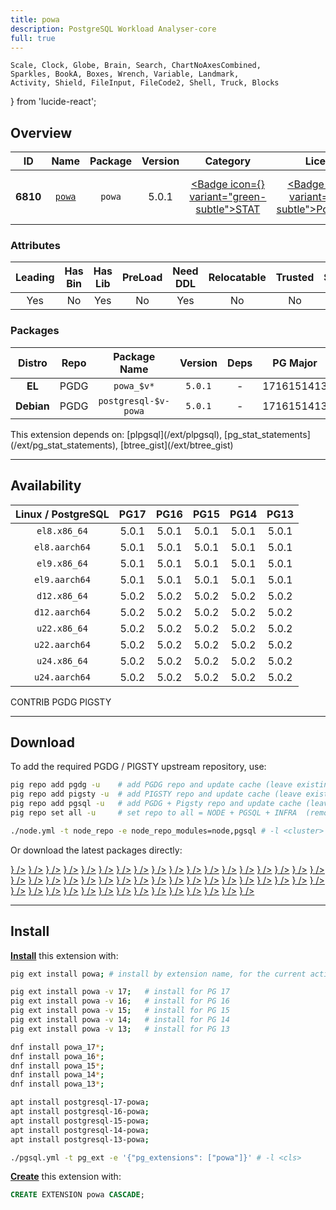 ```yaml
---
title: powa
description: PostgreSQL Workload Analyser-core
full: true
---
```


    Scale, Clock, Globe, Brain, Search, ChartNoAxesCombined,
    Sparkles, BookA, Boxes, Wrench, Variable, Landmark,
    Activity, Shield, FileInput, FileCode2, Shell, Truck, Blocks
} from 'lucide-react';

## Overview

| <TooltipIconButton tooltip="Extension unique identifier" side="top">ID</TooltipIconButton> | <TooltipIconButton tooltip="Extension name" side="top">Name</TooltipIconButton> | <TooltipIconButton tooltip="Package name for installation" side="top">Package</TooltipIconButton> | <TooltipIconButton tooltip="Latest available extension version" side="top">Version</TooltipIconButton> | <TooltipIconButton tooltip="Extension category" side="top">Category</TooltipIconButton> | <TooltipIconButton tooltip="Open source license" side="top">License</TooltipIconButton> | <TooltipIconButton tooltip="Programming language" side="top">Lang</TooltipIconButton> |
|:--------:|:--------:|:----------:|:--------------:|:---------------------------------------:|:------------------------------------------------------:|:----:|
| **6810** | [`powa`](https://github.com/powa-team/powa) | `powa` | 5.0.1 | <a href="/ext/stat" className="no-underline"><Badge icon={<Activity />} variant="green-subtle">STAT</Badge></a> | <a href="/ext/list/license#postgresql" className="no-underline"><Badge icon={<Scale />} variant="blue-subtle">PostgreSQL</Badge></a> | <a href="/ext/list/lang#python"><Badge icon={<FileCode2 />} variant="blue-subtle">Python</Badge></a> |

### Attributes

| <TooltipIconButton tooltip="The Primary Leading extension in the Package" side="top">Leading</TooltipIconButton> | <TooltipIconButton tooltip="Contains binary utils" side="top">Has Bin</TooltipIconButton> | <TooltipIconButton tooltip="Contains .so shared library files" side="top">Has Lib</TooltipIconButton> | <TooltipIconButton tooltip="Requires preloading via shared_preload_libraries" side="top">PreLoad</TooltipIconButton> | <TooltipIconButton tooltip="Requires CREATE EXTENSION DDL command" side="top">Need DDL</TooltipIconButton> | <TooltipIconButton tooltip="Can be installed in any schema" side="top">Relocatable</TooltipIconButton> | <TooltipIconButton tooltip="Can be created by non-superuser" side="top">Trusted</TooltipIconButton> | <TooltipIconButton tooltip="Schemas used by this extension" side="top">Schemas</TooltipIconButton> |
|:-------:|:-------:|:-------:|:-------:|:--------:|:-----------:|:-------:|:-------:|
| Yes | No | Yes | No | Yes | No | No | `public` |

### Packages

| <TooltipIconButton tooltip="Linux distribution family, EL or Debian" side="top">Distro</TooltipIconButton> | <TooltipIconButton tooltip="Package repository" side="top">Repo</TooltipIconButton> | <TooltipIconButton tooltip="The RPM/DEB Package Name Pattern (replace $v with real pg major)" side="top">Package Name</TooltipIconButton> | <TooltipIconButton tooltip="Latest package version" side="top">Version</TooltipIconButton> | <TooltipIconButton tooltip="RPM/DEB Package dependencies" side="top">Deps</TooltipIconButton> | <TooltipIconButton tooltip="Available in these PostgreSQL Major Versions" side="top">PG Major</TooltipIconButton> |
|:----------:|:--------:|:------------------------:|:-----------:|:------------:|:------------------:|
|   **EL**   | <Badge variant="blue-subtle"><span className="font-bold">PGDG</span></Badge> | `powa_$v*` | `5.0.1` | - | <Badge variant="green-subtle">17</Badge><Badge variant="green-subtle">16</Badge><Badge variant="green-subtle">15</Badge><Badge variant="green-subtle">14</Badge><Badge variant="green-subtle">13</Badge> |
| **Debian** | <Badge variant="blue-subtle"><span className="font-bold">PGDG</span></Badge> | `postgresql-$v-powa` | `5.0.1` | - | <Badge variant="green-subtle">17</Badge><Badge variant="green-subtle">16</Badge><Badge variant="green-subtle">15</Badge><Badge variant="green-subtle">14</Badge><Badge variant="green-subtle">13</Badge> |


<Callout title="Dependencies" type="warn">
    This extension depends on: [plpgsql](/ext/plpgsql), [pg_stat_statements](/ext/pg_stat_statements), [btree_gist](/ext/btree_gist)
</Callout>


------

## Availability

| <TooltipIconButton tooltip="Linux Distro Arch / PostgreSQL Major Version" side="top">Linux / PostgreSQL </TooltipIconButton> | **PG17** | **PG16** | **PG15** | **PG14** | **PG13** |
|:-----:|:-----:|:-----:|:-----:|:-----:|:-----:|
| `el8.x86_64` | <Badge variant="blue-subtle">5.0.1</Badge> | <Badge variant="blue-subtle">5.0.1</Badge> | <Badge variant="blue-subtle">5.0.1</Badge> | <Badge variant="blue-subtle">5.0.1</Badge> | <Badge variant="blue-subtle">5.0.1</Badge> |
| `el8.aarch64` | <Badge variant="blue-subtle">5.0.1</Badge> | <Badge variant="blue-subtle">5.0.1</Badge> | <Badge variant="blue-subtle">5.0.1</Badge> | <Badge variant="blue-subtle">5.0.1</Badge> | <Badge variant="blue-subtle">5.0.1</Badge> |
| `el9.x86_64` | <Badge variant="blue-subtle">5.0.1</Badge> | <Badge variant="blue-subtle">5.0.1</Badge> | <Badge variant="blue-subtle">5.0.1</Badge> | <Badge variant="blue-subtle">5.0.1</Badge> | <Badge variant="blue-subtle">5.0.1</Badge> |
| `el9.aarch64` | <Badge variant="blue-subtle">5.0.1</Badge> | <Badge variant="blue-subtle">5.0.1</Badge> | <Badge variant="blue-subtle">5.0.1</Badge> | <Badge variant="blue-subtle">5.0.1</Badge> | <Badge variant="blue-subtle">5.0.1</Badge> |
| `d12.x86_64` | <Badge variant="blue-subtle">5.0.2</Badge> | <Badge variant="blue-subtle">5.0.2</Badge> | <Badge variant="blue-subtle">5.0.2</Badge> | <Badge variant="blue-subtle">5.0.2</Badge> | <Badge variant="blue-subtle">5.0.2</Badge> |
| `d12.aarch64` | <Badge variant="blue-subtle">5.0.2</Badge> | <Badge variant="blue-subtle">5.0.2</Badge> | <Badge variant="blue-subtle">5.0.2</Badge> | <Badge variant="blue-subtle">5.0.2</Badge> | <Badge variant="blue-subtle">5.0.2</Badge> |
| `u22.x86_64` | <Badge variant="blue-subtle">5.0.2</Badge> | <Badge variant="blue-subtle">5.0.2</Badge> | <Badge variant="blue-subtle">5.0.2</Badge> | <Badge variant="blue-subtle">5.0.2</Badge> | <Badge variant="blue-subtle">5.0.2</Badge> |
| `u22.aarch64` | <Badge variant="blue-subtle">5.0.2</Badge> | <Badge variant="blue-subtle">5.0.2</Badge> | <Badge variant="blue-subtle">5.0.2</Badge> | <Badge variant="blue-subtle">5.0.2</Badge> | <Badge variant="blue-subtle">5.0.2</Badge> |
| `u24.x86_64` | <Badge variant="blue-subtle">5.0.2</Badge> | <Badge variant="blue-subtle">5.0.2</Badge> | <Badge variant="blue-subtle">5.0.2</Badge> | <Badge variant="blue-subtle">5.0.2</Badge> | <Badge variant="blue-subtle">5.0.2</Badge> |
| `u24.aarch64` | <Badge variant="blue-subtle">5.0.2</Badge> | <Badge variant="blue-subtle">5.0.2</Badge> | <Badge variant="blue-subtle">5.0.2</Badge> | <Badge variant="blue-subtle">5.0.2</Badge> | <Badge variant="blue-subtle">5.0.2</Badge> |

<Badge variant="green-subtle"><span className="font-black">CONTRIB</span></Badge> <Badge variant="blue-subtle"><span className="font-black">PGDG</span></Badge> <Badge variant="amber-subtle"><span className="font-black">PIGSTY</span></Badge>

------

## Download

To add the required PGDG / PIGSTY upstream repository, use:

```bash tab="pig"
pig repo add pgdg -u    # add PGDG repo and update cache (leave existing repos)
pig repo add pigsty -u  # add PIGSTY repo and update cache (leave existing repos)
pig repo add pgsql -u   # add PGDG + Pigsty repo and update cache (leave existing repos)
pig repo set all -u     # set repo to all = NODE + PGSQL + INFRA  (remove existing repos)
```
```bash tab="pigsty"
./node.yml -t node_repo -e node_repo_modules=node,pgsql # -l <cluster>
```

Or download the latest packages directly:

<Files>
    <Folder name="el8.x86_64">
        <a href="https://download.postgresql.org/pub/repos/yum/17/redhat/rhel-8-x86_64/powa_17-5.0.1-1PGDG.rhel8.x86_64.rpm"><File name="powa_17-5.0.1-1PGDG.rhel8.x86_64.rpm" icon={<Package className="text-emerald-500" />} /></a>
        <a href="https://download.postgresql.org/pub/repos/yum/16/redhat/rhel-8-x86_64/powa_16-5.0.1-1PGDG.rhel8.x86_64.rpm"><File name="powa_16-5.0.1-1PGDG.rhel8.x86_64.rpm" icon={<Package className="text-emerald-500" />} /></a>
        <a href="https://download.postgresql.org/pub/repos/yum/15/redhat/rhel-8-x86_64/powa_15-5.0.1-1PGDG.rhel8.x86_64.rpm"><File name="powa_15-5.0.1-1PGDG.rhel8.x86_64.rpm" icon={<Package className="text-emerald-500" />} /></a>
        <a href="https://download.postgresql.org/pub/repos/yum/14/redhat/rhel-8-x86_64/powa_14-5.0.1-1PGDG.rhel8.x86_64.rpm"><File name="powa_14-5.0.1-1PGDG.rhel8.x86_64.rpm" icon={<Package className="text-emerald-500" />} /></a>
        <a href="https://download.postgresql.org/pub/repos/yum/13/redhat/rhel-8-x86_64/powa_13-5.0.1-1PGDG.rhel8.x86_64.rpm"><File name="powa_13-5.0.1-1PGDG.rhel8.x86_64.rpm" icon={<Package className="text-emerald-500" />} /></a>
    </Folder>
    <Folder name="el8.aarch64">
        <a href="https://download.postgresql.org/pub/repos/yum/17/redhat/rhel-8-aarch64/powa_17-5.0.1-1PGDG.rhel8.aarch64.rpm"><File name="powa_17-5.0.1-1PGDG.rhel8.aarch64.rpm" icon={<Package className="text-orange-500" />} /></a>
        <a href="https://download.postgresql.org/pub/repos/yum/16/redhat/rhel-8-aarch64/powa_16-5.0.1-1PGDG.rhel8.aarch64.rpm"><File name="powa_16-5.0.1-1PGDG.rhel8.aarch64.rpm" icon={<Package className="text-orange-500" />} /></a>
        <a href="https://download.postgresql.org/pub/repos/yum/15/redhat/rhel-8-aarch64/powa_15-5.0.1-1PGDG.rhel8.aarch64.rpm"><File name="powa_15-5.0.1-1PGDG.rhel8.aarch64.rpm" icon={<Package className="text-orange-500" />} /></a>
        <a href="https://download.postgresql.org/pub/repos/yum/14/redhat/rhel-8-aarch64/powa_14-5.0.1-1PGDG.rhel8.aarch64.rpm"><File name="powa_14-5.0.1-1PGDG.rhel8.aarch64.rpm" icon={<Package className="text-orange-500" />} /></a>
        <a href="https://download.postgresql.org/pub/repos/yum/13/redhat/rhel-8-aarch64/powa_13-5.0.1-1PGDG.rhel8.aarch64.rpm"><File name="powa_13-5.0.1-1PGDG.rhel8.aarch64.rpm" icon={<Package className="text-orange-500" />} /></a>
    </Folder>
    <Folder name="el9.x86_64">
        <a href="https://download.postgresql.org/pub/repos/yum/17/redhat/rhel-9-x86_64/powa_17-5.0.1-1PGDG.rhel9.x86_64.rpm"><File name="powa_17-5.0.1-1PGDG.rhel9.x86_64.rpm" icon={<Package className="text-emerald-500" />} /></a>
        <a href="https://download.postgresql.org/pub/repos/yum/16/redhat/rhel-9-x86_64/powa_16-5.0.1-1PGDG.rhel9.x86_64.rpm"><File name="powa_16-5.0.1-1PGDG.rhel9.x86_64.rpm" icon={<Package className="text-emerald-500" />} /></a>
        <a href="https://download.postgresql.org/pub/repos/yum/15/redhat/rhel-9-x86_64/powa_15-5.0.1-1PGDG.rhel9.x86_64.rpm"><File name="powa_15-5.0.1-1PGDG.rhel9.x86_64.rpm" icon={<Package className="text-emerald-500" />} /></a>
        <a href="https://download.postgresql.org/pub/repos/yum/14/redhat/rhel-9-x86_64/powa_14-5.0.1-1PGDG.rhel9.x86_64.rpm"><File name="powa_14-5.0.1-1PGDG.rhel9.x86_64.rpm" icon={<Package className="text-emerald-500" />} /></a>
        <a href="https://download.postgresql.org/pub/repos/yum/13/redhat/rhel-9-x86_64/powa_13-5.0.1-1PGDG.rhel9.x86_64.rpm"><File name="powa_13-5.0.1-1PGDG.rhel9.x86_64.rpm" icon={<Package className="text-emerald-500" />} /></a>
    </Folder>
    <Folder name="el9.aarch64">
        <a href="https://download.postgresql.org/pub/repos/yum/17/redhat/rhel-9-aarch64/powa_17-5.0.1-1PGDG.rhel9.aarch64.rpm"><File name="powa_17-5.0.1-1PGDG.rhel9.aarch64.rpm" icon={<Package className="text-orange-500" />} /></a>
        <a href="https://download.postgresql.org/pub/repos/yum/16/redhat/rhel-9-aarch64/powa_16-5.0.1-1PGDG.rhel9.aarch64.rpm"><File name="powa_16-5.0.1-1PGDG.rhel9.aarch64.rpm" icon={<Package className="text-orange-500" />} /></a>
        <a href="https://download.postgresql.org/pub/repos/yum/15/redhat/rhel-9-aarch64/powa_15-5.0.1-1PGDG.rhel9.aarch64.rpm"><File name="powa_15-5.0.1-1PGDG.rhel9.aarch64.rpm" icon={<Package className="text-orange-500" />} /></a>
        <a href="https://download.postgresql.org/pub/repos/yum/14/redhat/rhel-9-aarch64/powa_14-5.0.1-1PGDG.rhel9.aarch64.rpm"><File name="powa_14-5.0.1-1PGDG.rhel9.aarch64.rpm" icon={<Package className="text-orange-500" />} /></a>
        <a href="https://download.postgresql.org/pub/repos/yum/13/redhat/rhel-9-aarch64/powa_13-5.0.1-1PGDG.rhel9.aarch64.rpm"><File name="powa_13-5.0.1-1PGDG.rhel9.aarch64.rpm" icon={<Package className="text-orange-500" />} /></a>
    </Folder>
    <Folder name="d12.x86_64">
        <a href="https://apt.postgresql.org/pub/repos/apt/pool/main/p/powa-archivist/postgresql-17-powa_5.0.2-1.pgdg120+1_arm64.deb"><File name="postgresql-17-powa_5.0.2-1.pgdg120+1_arm64.deb" icon={<Box className="text-emerald-500" />} /></a>
        <a href="https://apt.postgresql.org/pub/repos/apt/pool/main/p/powa-archivist/postgresql-16-powa_5.0.2-1.pgdg120+1_arm64.deb"><File name="postgresql-16-powa_5.0.2-1.pgdg120+1_arm64.deb" icon={<Box className="text-emerald-500" />} /></a>
        <a href="https://apt.postgresql.org/pub/repos/apt/pool/main/p/powa-archivist/postgresql-15-powa_5.0.2-1.pgdg120+1_arm64.deb"><File name="postgresql-15-powa_5.0.2-1.pgdg120+1_arm64.deb" icon={<Box className="text-emerald-500" />} /></a>
        <a href="https://apt.postgresql.org/pub/repos/apt/pool/main/p/powa-archivist/postgresql-14-powa_5.0.2-1.pgdg120+1_arm64.deb"><File name="postgresql-14-powa_5.0.2-1.pgdg120+1_arm64.deb" icon={<Box className="text-emerald-500" />} /></a>
        <a href="https://apt.postgresql.org/pub/repos/apt/pool/main/p/powa-archivist/postgresql-13-powa_5.0.2-1.pgdg120+1_arm64.deb"><File name="postgresql-13-powa_5.0.2-1.pgdg120+1_arm64.deb" icon={<Box className="text-emerald-500" />} /></a>
    </Folder>
    <Folder name="d12.aarch64">
        <a href="https://apt.postgresql.org/pub/repos/apt/pool/main/p/powa-archivist/postgresql-17-powa_5.0.2-1.pgdg120+1_amd64.deb"><File name="postgresql-17-powa_5.0.2-1.pgdg120+1_amd64.deb" icon={<Box className="text-orange-500" />} /></a>
        <a href="https://apt.postgresql.org/pub/repos/apt/pool/main/p/powa-archivist/postgresql-16-powa_5.0.2-1.pgdg120+1_amd64.deb"><File name="postgresql-16-powa_5.0.2-1.pgdg120+1_amd64.deb" icon={<Box className="text-orange-500" />} /></a>
        <a href="https://apt.postgresql.org/pub/repos/apt/pool/main/p/powa-archivist/postgresql-15-powa_5.0.2-1.pgdg120+1_amd64.deb"><File name="postgresql-15-powa_5.0.2-1.pgdg120+1_amd64.deb" icon={<Box className="text-orange-500" />} /></a>
        <a href="https://apt.postgresql.org/pub/repos/apt/pool/main/p/powa-archivist/postgresql-14-powa_5.0.2-1.pgdg120+1_amd64.deb"><File name="postgresql-14-powa_5.0.2-1.pgdg120+1_amd64.deb" icon={<Box className="text-orange-500" />} /></a>
        <a href="https://apt.postgresql.org/pub/repos/apt/pool/main/p/powa-archivist/postgresql-13-powa_5.0.2-1.pgdg120+1_amd64.deb"><File name="postgresql-13-powa_5.0.2-1.pgdg120+1_amd64.deb" icon={<Box className="text-orange-500" />} /></a>
    </Folder>
    <Folder name="u22.x86_64">
        <a href="https://apt.postgresql.org/pub/repos/apt/pool/main/p/powa-archivist/postgresql-17-powa_5.0.2-1.pgdg22.04+1_amd64.deb"><File name="postgresql-17-powa_5.0.2-1.pgdg22.04+1_amd64.deb" icon={<Box className="text-emerald-500" />} /></a>
        <a href="https://apt.postgresql.org/pub/repos/apt/pool/main/p/powa-archivist/postgresql-16-powa_5.0.2-1.pgdg22.04+1_amd64.deb"><File name="postgresql-16-powa_5.0.2-1.pgdg22.04+1_amd64.deb" icon={<Box className="text-emerald-500" />} /></a>
        <a href="https://apt.postgresql.org/pub/repos/apt/pool/main/p/powa-archivist/postgresql-15-powa_5.0.2-1.pgdg22.04+1_amd64.deb"><File name="postgresql-15-powa_5.0.2-1.pgdg22.04+1_amd64.deb" icon={<Box className="text-emerald-500" />} /></a>
        <a href="https://apt.postgresql.org/pub/repos/apt/pool/main/p/powa-archivist/postgresql-14-powa_5.0.2-1.pgdg22.04+1_amd64.deb"><File name="postgresql-14-powa_5.0.2-1.pgdg22.04+1_amd64.deb" icon={<Box className="text-emerald-500" />} /></a>
        <a href="https://apt.postgresql.org/pub/repos/apt/pool/main/p/powa-archivist/postgresql-13-powa_5.0.2-1.pgdg22.04+1_amd64.deb"><File name="postgresql-13-powa_5.0.2-1.pgdg22.04+1_amd64.deb" icon={<Box className="text-emerald-500" />} /></a>
    </Folder>
    <Folder name="u22.aarch64">
        <a href="https://apt.postgresql.org/pub/repos/apt/pool/main/p/powa-archivist/postgresql-17-powa_5.0.2-1.pgdg22.04+1_arm64.deb"><File name="postgresql-17-powa_5.0.2-1.pgdg22.04+1_arm64.deb" icon={<Box className="text-orange-500" />} /></a>
        <a href="https://apt.postgresql.org/pub/repos/apt/pool/main/p/powa-archivist/postgresql-16-powa_5.0.2-1.pgdg22.04+1_arm64.deb"><File name="postgresql-16-powa_5.0.2-1.pgdg22.04+1_arm64.deb" icon={<Box className="text-orange-500" />} /></a>
        <a href="https://apt.postgresql.org/pub/repos/apt/pool/main/p/powa-archivist/postgresql-15-powa_5.0.2-1.pgdg22.04+1_arm64.deb"><File name="postgresql-15-powa_5.0.2-1.pgdg22.04+1_arm64.deb" icon={<Box className="text-orange-500" />} /></a>
        <a href="https://apt.postgresql.org/pub/repos/apt/pool/main/p/powa-archivist/postgresql-14-powa_5.0.2-1.pgdg22.04+1_arm64.deb"><File name="postgresql-14-powa_5.0.2-1.pgdg22.04+1_arm64.deb" icon={<Box className="text-orange-500" />} /></a>
        <a href="https://apt.postgresql.org/pub/repos/apt/pool/main/p/powa-archivist/postgresql-13-powa_5.0.2-1.pgdg22.04+1_arm64.deb"><File name="postgresql-13-powa_5.0.2-1.pgdg22.04+1_arm64.deb" icon={<Box className="text-orange-500" />} /></a>
    </Folder>
    <Folder name="u24.x86_64">
        <a href="https://apt.postgresql.org/pub/repos/apt/pool/main/p/powa-archivist/postgresql-17-powa_5.0.2-1.pgdg24.04+1_amd64.deb"><File name="postgresql-17-powa_5.0.2-1.pgdg24.04+1_amd64.deb" icon={<Box className="text-emerald-500" />} /></a>
        <a href="https://apt.postgresql.org/pub/repos/apt/pool/main/p/powa-archivist/postgresql-16-powa_5.0.2-1.pgdg24.04+1_amd64.deb"><File name="postgresql-16-powa_5.0.2-1.pgdg24.04+1_amd64.deb" icon={<Box className="text-emerald-500" />} /></a>
        <a href="https://apt.postgresql.org/pub/repos/apt/pool/main/p/powa-archivist/postgresql-15-powa_5.0.2-1.pgdg24.04+1_amd64.deb"><File name="postgresql-15-powa_5.0.2-1.pgdg24.04+1_amd64.deb" icon={<Box className="text-emerald-500" />} /></a>
        <a href="https://apt.postgresql.org/pub/repos/apt/pool/main/p/powa-archivist/postgresql-14-powa_5.0.2-1.pgdg24.04+1_amd64.deb"><File name="postgresql-14-powa_5.0.2-1.pgdg24.04+1_amd64.deb" icon={<Box className="text-emerald-500" />} /></a>
        <a href="https://apt.postgresql.org/pub/repos/apt/pool/main/p/powa-archivist/postgresql-13-powa_5.0.2-1.pgdg24.04+1_amd64.deb"><File name="postgresql-13-powa_5.0.2-1.pgdg24.04+1_amd64.deb" icon={<Box className="text-emerald-500" />} /></a>
    </Folder>
    <Folder name="u24.aarch64">
        <a href="https://apt.postgresql.org/pub/repos/apt/pool/main/p/powa-archivist/postgresql-17-powa_5.0.2-1.pgdg24.04+1_arm64.deb"><File name="postgresql-17-powa_5.0.2-1.pgdg24.04+1_arm64.deb" icon={<Box className="text-orange-500" />} /></a>
        <a href="https://apt.postgresql.org/pub/repos/apt/pool/main/p/powa-archivist/postgresql-16-powa_5.0.2-1.pgdg24.04+1_arm64.deb"><File name="postgresql-16-powa_5.0.2-1.pgdg24.04+1_arm64.deb" icon={<Box className="text-orange-500" />} /></a>
        <a href="https://apt.postgresql.org/pub/repos/apt/pool/main/p/powa-archivist/postgresql-15-powa_5.0.2-1.pgdg24.04+1_arm64.deb"><File name="postgresql-15-powa_5.0.2-1.pgdg24.04+1_arm64.deb" icon={<Box className="text-orange-500" />} /></a>
        <a href="https://apt.postgresql.org/pub/repos/apt/pool/main/p/powa-archivist/postgresql-14-powa_5.0.2-1.pgdg24.04+1_arm64.deb"><File name="postgresql-14-powa_5.0.2-1.pgdg24.04+1_arm64.deb" icon={<Box className="text-orange-500" />} /></a>
        <a href="https://apt.postgresql.org/pub/repos/apt/pool/main/p/powa-archivist/postgresql-13-powa_5.0.2-1.pgdg24.04+1_arm64.deb"><File name="postgresql-13-powa_5.0.2-1.pgdg24.04+1_arm64.deb" icon={<Box className="text-orange-500" />} /></a>
    </Folder>
</Files>

------

## Install

[**Install**](/docs/pgsql/extension/install) this extension with:

```bash tab="pig"
pig ext install powa; # install by extension name, for the current active PG version

pig ext install powa -v 17;   # install for PG 17
pig ext install powa -v 16;   # install for PG 16
pig ext install powa -v 15;   # install for PG 15
pig ext install powa -v 14;   # install for PG 14
pig ext install powa -v 13;   # install for PG 13
```
```bash tab="yum" 
dnf install powa_17*;
dnf install powa_16*;
dnf install powa_15*;
dnf install powa_14*;
dnf install powa_13*;
```
```bash tab="apt" 
apt install postgresql-17-powa;
apt install postgresql-16-powa;
apt install postgresql-15-powa;
apt install postgresql-14-powa;
apt install postgresql-13-powa;
```
```bash tab="ansible"
./pgsql.yml -t pg_ext -e '{"pg_extensions": ["powa"]}' # -l <cls>
```

[**Create**](/docs/pgsql/extension/create) this extension with:

```sql
CREATE EXTENSION powa CASCADE;
```


